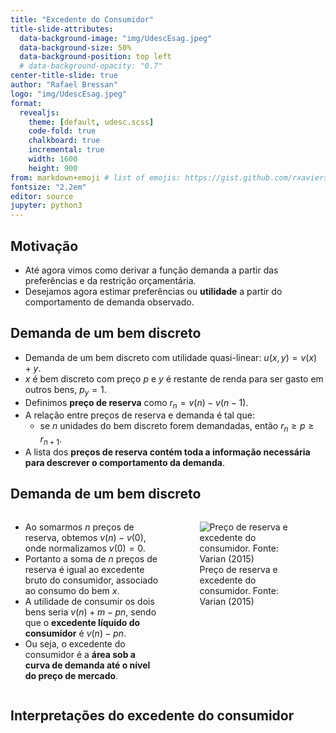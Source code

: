 ```yaml
---
title: "Excedente do Consumidor"
title-slide-attributes:
  data-background-image: "img/UdescEsag.jpeg"
  data-background-size: 50%
  data-background-position: top left
  # data-background-opacity: "0.7"
center-title-slide: true
author: "Rafael Bressan"
logo: "img/UdescEsag.jpeg"
format: 
  revealjs:
    theme: [default, udesc.scss] 
    code-fold: true
    chalkboard: true
    incremental: true
    width: 1600
    height: 900
from: markdown+emoji # list of emojis: https://gist.github.com/rxaviers/7360908
fontsize: "2.2em"
editor: source
jupyter: python3
---
```


## Motivação

- Até agora vimos como derivar a função demanda a partir das preferências e da restrição orçamentária.
- Desejamos agora estimar preferências ou **utilidade** a partir do comportamento de demanda observado.

## Demanda de um bem discreto

- Demanda de um bem discreto com utilidade quasi-linear: $u(x,y)=v(x)+y$.
- $x$ é bem discreto com preço $p$ e $y$ é restante de renda para ser gasto em outros bens, $p_y=1$.
- Definimos **preço de reserva** como $r_n=v(n)-v(n-1)$.
- A relação entre preços de reserva e demanda é tal que: 
  + se $n$ unidades do bem discreto forem demandadas, então $r_n \geq p \geq r_{n+1}$.
- A lista dos **preços de reserva contém toda a informação necessária para descrever o
comportamento da demanda**.

## Demanda de um bem discreto

:::{.columns}
:::{.column width=50%}
- Ao somarmos $n$ preços de reserva, obtemos $v(n)-v(0)$, onde normalizamos $v(0)=0$.
- Portanto a soma de $n$ preços de reserva é igual ao excedente bruto do consumidor, associado ao consumo do bem $x$.
- A utilidade de consumir os dois bens seria $v(n)+m-pn$, sendo que o **excedente líquido do consumidor** é $v(n)-pn$.
- Ou seja, o excedente do consumidor é a **área sob a curva de demanda até o nível do preço de mercado**.
:::

:::{.column width=50%}
![Preço de reserva e excedente do consumidor. Fonte: Varian (2015)](img/excedente-bem-discreto.png){#fig-excedente-bem-discreto}
:::
:::

## Interpretações do excedente do consumidor

